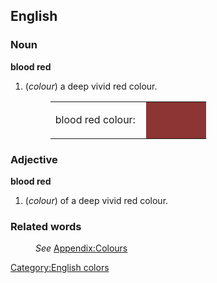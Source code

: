 ==English==
[[Category:English colors]]

===Noun===
'''blood red'''
#(''colour'') a deep vivid red colour.
#:<table><tr><td>blood red colour: &nbsp;</td><td bgcolor="#8C3534" width="80">&nbsp; </td></tr></table>

===Adjective===
'''blood red'''
#(''colour'') of a deep vivid red colour.

===Related words===
:''See'' [[Wiktionary_Appendix:Colours|Appendix:Colours]]